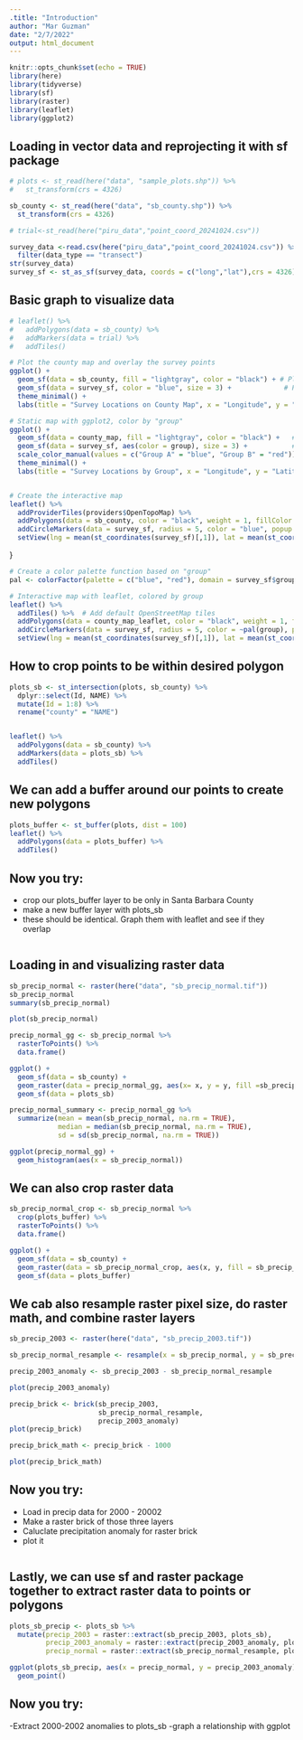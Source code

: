 ```yaml
---
.title: "Introduction"
author: "Mar Guzman"
date: "2/7/2022"
output: html_document
---
```


```r
knitr::opts_chunk$set(echo = TRUE)
library(here)
library(tidyverse)
library(sf)
library(raster)
library(leaflet)
library(ggplot2)

```

## Loading in vector data and reprojecting it with sf package

```r
# plots <- st_read(here("data", "sample_plots.shp")) %>% 
#   st_transform(crs = 4326)

sb_county <- st_read(here("data", "sb_county.shp")) %>% 
  st_transform(crs = 4326)

# trial<-st_read(here("piru_data","point_coord_20241024.csv")) 

survey_data <-read.csv(here("piru_data","point_coord_20241024.csv")) %>% 
  filter(data_type == "transect")
str(survey_data)
survey_sf <- st_as_sf(survey_data, coords = c("long","lat"),crs = 4326)
```

## Basic graph to visualize data

```r
# leaflet() %>% 
#   addPolygons(data = sb_county) %>% 
#   addMarkers(data = trial) %>% 
#   addTiles()

# Plot the county map and overlay the survey points
ggplot() +
  geom_sf(data = sb_county, fill = "lightgray", color = "black") + # Plot the county map
  geom_sf(data = survey_sf, color = "blue", size = 3) +             # Plot the survey locations
  theme_minimal() +
  labs(title = "Survey Locations on County Map", x = "Longitude", y = "Latitude")
```

```r

# Static map with ggplot2, color by "group"
ggplot() +
  geom_sf(data = county_map, fill = "lightgray", color = "black") +   # County shapefile
  geom_sf(data = survey_sf, aes(color = group), size = 3) +           # Survey locations, colored by group
  scale_color_manual(values = c("Group A" = "blue", "Group B" = "red")) + # Customize colors for groups
  theme_minimal() +
  labs(title = "Survey Locations by Group", x = "Longitude", y = "Latitude")


# Create the interactive map
leaflet() %>%
  addProviderTiles(providers$OpenTopoMap) %>% 
  addPolygons(data = sb_county, color = "black", weight = 1, fillColor = "lightgray") %>% # Add county boundaries
  addCircleMarkers(data = survey_sf, radius = 5, color = "blue", popup = ~paste("Site:", survey_location)) %>%
  setView(lng = mean(st_coordinates(survey_sf)[,1]), lat = mean(st_coordinates(survey_sf)[,2]), zoom = 10)
```
}
```r
# Create a color palette function based on "group"
pal <- colorFactor(palette = c("blue", "red"), domain = survey_sf$group)

# Interactive map with leaflet, colored by group
leaflet() %>%
  addTiles() %>%  # Add default OpenStreetMap tiles
  addPolygons(data = county_map_leaflet, color = "black", weight = 1, fillColor = "lightgray") %>% # Add county boundaries
  addCircleMarkers(data = survey_sf, radius = 5, color = ~pal(group), popup = ~paste("Site:", site)) %>%
  setView(lng = mean(st_coordinates(survey_sf)[,1]), lat = mean(st_coordinates(survey_sf)[,2]), zoom = 10)
```



## How to crop points to be within desired polygon

```r
plots_sb <- st_intersection(plots, sb_county) %>% 
  dplyr::select(Id, NAME) %>% 
  mutate(Id = 1:8) %>% 
  rename("county" = "NAME")


leaflet() %>% 
  addPolygons(data = sb_county) %>% 
  addMarkers(data = plots_sb) %>% 
  addTiles()

```

## We can add a buffer around our points to create new polygons

```r
plots_buffer <- st_buffer(plots, dist = 100)
leaflet() %>% 
  addPolygons(data = plots_buffer) %>% 
  addTiles()
```

## Now you try: 
- crop our plots_buffer layer to be only in Santa Barbara County
- make a new buffer layer with plots_sb 
- these should be identical. Graph them with leaflet and see if they overlap

```r

```


## Loading in and visualizing raster data

```r
sb_precip_normal <- raster(here("data", "sb_precip_normal.tif"))
sb_precip_normal
summary(sb_precip_normal)

plot(sb_precip_normal)

precip_normal_gg <- sb_precip_normal %>% 
  rasterToPoints() %>% 
  data.frame()

ggplot() +
  geom_sf(data = sb_county) +
  geom_raster(data = precip_normal_gg, aes(x= x, y = y, fill =sb_precip_normal))+
  geom_sf(data = plots_sb)

precip_normal_summary <- precip_normal_gg %>% 
  summarize(mean = mean(sb_precip_normal, na.rm = TRUE),
            median = median(sb_precip_normal, na.rm = TRUE),
            sd = sd(sb_precip_normal, na.rm = TRUE))

ggplot(precip_normal_gg) +
  geom_histogram(aes(x = sb_precip_normal))


```

## We can also crop raster data 

```r
sb_precip_normal_crop <- sb_precip_normal %>% 
  crop(plots_buffer) %>% 
  rasterToPoints() %>% 
  data.frame()

ggplot() +
  geom_sf(data = sb_county) +
  geom_raster(data = sb_precip_normal_crop, aes(x, y, fill = sb_precip_normal))+ 
  geom_sf(data = plots_buffer)
```

## We cab also resample raster pixel size, do raster math, and combine raster layers

```r
sb_precip_2003 <- raster(here("data", "sb_precip_2003.tif"))

sb_precip_normal_resample <- resample(x = sb_precip_normal, y = sb_precip_2003)

precip_2003_anomaly <- sb_precip_2003 - sb_precip_normal_resample 

plot(precip_2003_anomaly)

precip_brick <- brick(sb_precip_2003, 
                      sb_precip_normal_resample, 
                      precip_2003_anomaly)
plot(precip_brick)

precip_brick_math <- precip_brick - 1000

plot(precip_brick_math)

```

## Now you try:
 - Load in precip data for 2000 - 20002
 - Make a raster brick of those three layers
 - Caluclate precipitation anomaly for raster brick
 - plot it
 
```r

```
 

## Lastly, we can use sf and raster package together to extract raster data to points or polygons
```r
plots_sb_precip <- plots_sb %>% 
  mutate(precip_2003 = raster::extract(sb_precip_2003, plots_sb),
         precip_2003_anomaly = raster::extract(precip_2003_anomaly, plots_sb),
         precip_normal = raster::extract(sb_precip_normal_resample, plots_sb))

ggplot(plots_sb_precip, aes(x = precip_normal, y = precip_2003_anomaly)) +
  geom_point()
```

## Now you try: 
 -Extract 2000-2002 anomalies to plots_sb
 -graph a relationship with ggplot
 
```r

```
 
